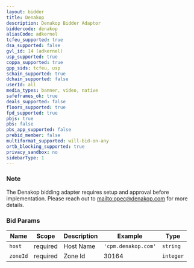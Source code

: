 ```yaml
---
layout: bidder
title: Denakop
description: Denakop Bidder Adaptor
biddercode: denakop
aliasCode: adkernel
tcfeu_supported: true
dsa_supported: false
gvl_id: 14 (adkernel)
usp_supported: true
coppa_supported: true
gpp_sids: tcfeu, usp
schain_supported: true
dchain_supported: false
userId: all
media_types: banner, video, native
safeframes_ok: true
deals_supported: false
floors_supported: true
fpd_supported: true
pbjs: true
pbs: false
pbs_app_supported: false
prebid_member: false
multiformat_supported: will-bid-on-any
ortb_blocking_supported: true
privacy_sandbox: no
sidebarType: 1
---
```


### Note

The Denakop bidding adapter requires setup and approval before implementation. Please reach out to [mailto:opec@denakop.com](opec@denakop.com) for more details.

### Bid Params


| Name     | Scope    | Description           | Example                   | Type     |
|----------|----------|-----------------------|---------------------------|----------|
| `host`   | required | Host Name | `'cpm.denakop.com'` | `string` |
| `zoneId` | required | Zone Id           | 30164                 | `integer` |
